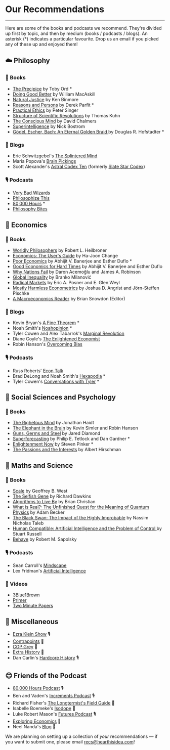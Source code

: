 

  <Layout>
    <SEO title="👍 Recommendations" />
    <h1>Our Recommendations</h1>
    <hr className="line" />
    <div className="recommendations">
Here are some of the books and podcasts we recommend. They're divided up first by topic, and then by medium (books / podcasts / blogs). An asterisk (*) indicates a particular favourite. Drop us an email if you picked any of these up and enjoyed them!

## ☁️ Philosophy
### 📖 Books
- [The Precipice](https://www.goodreads.com/book/show/50485582-the-precipice) by Toby Ord *
- [Doing Good Better](https://www.goodreads.com/book/show/23398748-doing-good-better) by William MacAskill
- [Natural Justice](https://www.goodreads.com/book/show/1705582.Natural_Justice) by Ken Binmore
- [Reasons and Persons](https://www.goodreads.com/book/show/327051.Reasons_and_Persons) by Derek Parfit *
- [Practical Ethics](https://www.goodreads.com/book/show/29378.Practical_Ethics) by Peter Singer
- [Structure of Scientific Revolutions](https://www.goodreads.com/book/show/61539.The_Structure_of_Scientific_Revolutions) by Thomas Kuhn
- [The Conscious Mind](https://www.goodreads.com/book/show/144960.The_Conscious_Mind) by David Chalmers
- [Superintelligence](https://www.goodreads.com/book/show/20527133-superintelligence) by Nick Bostrom
- [Gödel, Escher, Bach: An Eternal Golden Braid ](https://www.goodreads.com/book/show/24113.G_del_Escher_Bach) by Douglas R. Hofstadter *
### 📝 Blogs
- Eric Schwitzgebel's [The Splintered Mind](http://schwitzsplinters.blogspot.com/)
- Maria Popova's [Brain Pickings](https://www.brainpickings.org/)
- Scott Alexander's [Astral Codex Ten](https://astralcodexten.substack.com/) (formerly [Slate Star Codex](https://slatestarcodex.com/))
### 🎙 Podcasts
- [Very Bad Wizards](https://verybadwizards.fireside.fm/)
- [Philosophize This](http://philosophizethis.org/)
- [80,000 Hours](https://80000hours.org/) *
- [Philosophy Bites](https://philosophybites.com/)

## 💸 Economics
### 📖 Books
- [Worldly Philosophers](https://www.goodreads.com/book/show/82120.The_Worldly_Philosophers) by Robert L. Heilbroner
- [Economics: The User's Guide](https://www.goodreads.com/book/show/20702125-economics) by Ha-Joon Change
- [Poor Economics](https://www.goodreads.com/book/show/10245602-poor-economics) by Abhijit V. Banerjee and Esther Duflo *
- [Good Economics for Hard Times](https://www.goodreads.com/book/show/51014619-good-economics-for-hard-times) by Abhijit V. Banerjee and Esther Duflo
- [Why Nations Fail](https://www.goodreads.com/book/show/12158480-why-nations-fail) by  Daron Acemoğlu and James A. Robinson
- [Global Inequality](https://www.goodreads.com/book/show/27311800-global-inequality?from_search=true&from_srp=true&qid=0kGMw3L7ng&rank=2) by Branko Milanović
- [Radical Markets](https://www.goodreads.com/book/show/36515770-radical-markets) by Eric A. Posner and E. Glen Weyl
- [Mostly Harmless Econometrics](https://www.goodreads.com/book/show/3388277-mostly-harmless-econometrics)  by Joshua D. Angrist and Jörn-Steffen Pischke
- [A Macroeconomics Reader](https://www.goodreads.com/book/show/1904277.A_Macroeconomics_Reader) by Brian Snowdon (Editor)
### 📝 Blogs
- Kevin Bryan's [A Fine Theorem](https://afinetheorem.wordpress.com/) *
- Noah Smith's [Noahopinion](https://noahpinion.substack.com/) *
- Tyler Cowen and Alex Tabarrok's [Marginal Revolution](https://marginalrevolution.com/)
- Diane Coyle's [The Enlightened Economist](http://www.enlightenmenteconomics.com/blog/)
- Robin Hanson's [Overcoming Bias](http://www.overcomingbias.com/)
### 🎙 Podcasts
- Russ Roberts' [Econ Talk](https://www.econtalk.org/)
- Brad DeLong and Noah Smith's [Hexapodia](https://podcasts.apple.com/us/podcast/hexapodia-is-the-key-insight-by-noah-smith-brad-delong/id1552990332) *
- Tyler Cowen's [Conversations with Tyler](https://conversationswithtyler.com/) *

## 🧠 Social Sciences and Psychology
### 📖 Books
- [The Righetous Mind](https://www.goodreads.com/book/show/11324722-the-righteous-mind) by Jonathan Haidt
- [The Elephant in the Brain](https://www.goodreads.com/book/show/28820444-the-elephant-in-the-brain) by Kevin Simler and Robin Hanson
- [Guns, Germs and Steel](https://www.goodreads.com/book/show/1842.Guns_Germs_and_Steel) by Jared Diamond
- [Superforecasting](https://www.goodreads.com/book/show/23995360-superforecasting) by  Philip E. Tetlock and Dan Gardner *
- [Enlightenment Now](https://www.goodreads.com/book/show/35696171-enlightenment-now) by Steven Pinker *
- [The Passions and the Interests](https://www.goodreads.com/book/show/350549.The_Passions_and_the_Interests) by Albert Hirschman

## 🧪 Maths and Science
### 📖 Books
- [Scale](https://www.goodreads.com/book/show/31670196-scale) by Geoffrey B. West
- [The Selfish Gene](https://www.goodreads.com/book/show/61535.The_Selfish_Gene) by Richard Dawkins
- [Algorithms to Live By](https://www.goodreads.com/book/show/25666050-algorithms-to-live-by) by Brian Christian
- [What is Real?: The Unfinished Quest for the Meaning of Quantum Physics](https://www.goodreads.com/book/show/35604796-what-is-real) by Adam Becker
- [The Black Swan: The Impact of the Highly Improbable](https://www.goodreads.com/book/show/242472.The_Black_Swan) by Nassim Nicholas Taleb
- [Human Compatible: Artificial Intelligence and the Problem of Control ](https://www.goodreads.com/book/show/44767248-human-compatible) by Stuart Russell
- [Behave](https://www.goodreads.com/book/show/31170723-behave) by Robert M. Sapolsky
### 🎙 Podcasts
- Sean Carroll's [Mindscape](https://www.preposterousuniverse.com/podcast/)
- Lex Fridman's [Artificial Intelligence](https://lexfridman.com/ai/)
### 🎥 Videos
- [3Blue1Brown](https://www.youtube.com/channel/UCYO_jab_esuFRV4b17AJtAw)
- [Primer](https://www.youtube.com/channel/UCKzJFdi57J53Vr_BkTfN3uQ)
- [Two Minute Papers](https://www.youtube.com/channel/UCbfYPyITQ-7l4upoX8nvctg)

## 👾 Miscellaneous
- [Ezra Klein Show](https://www.nytimes.com/column/ezra-klein-podcast) 🎙
- [Contrapoints]( https://www.youtube.com/channel/UCNvsIonJdJ5E4EXMa65VYpA) 🎥
- [CGP Grey](https://www.youtube.com/user/CGPGrey) 🎥
- [Extra History]( https://www.youtube.com/extracredits/) 🎥
- Dan Carlin's [Hardcore History](https://www.dancarlin.com/hardcore-history-series/) 🎙

## 😊 Friends of the Podcast
- [80,000 Hours Podcast](https://80000hours.org/podcast/) 🎙
- Ben and Vaden's [Increments Podcast](https://www.incrementspodcast.com/) 🎙
- Richard Fisher's [The Longtermist's Field Guide](https://longtermist.substack.com/) 📝
- Isabelle Boemeke's [Isodope](http://www.isodope.com/) 📝
- Luke Robert Mason's [Futures Podcast](https://futurespodcast.net/) 🎙
- [Exploring Economics](https://www.exploring-economics.org/) 📝
- Neel Nanda's [Blog](https://www.neelnanda.io/) 📝

We are planning on setting up a collection of *your* recommendations — if you want to submit one, please email recs@hearthisidea.com!

</div>
</Layout>

